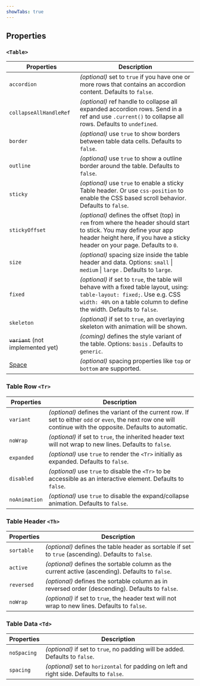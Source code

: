 ```yaml
---
showTabs: true
---
```


## Properties

### `<Table>`

| Properties                              | Description                                                                                                                                                                                          |
| --------------------------------------- | ---------------------------------------------------------------------------------------------------------------------------------------------------------------------------------------------------- |
| `accordion`                             | _(optional)_ set to `true` if you have one or more rows that contains an accordion content. Defaults to `false`.                                                                                     |
| `collapseAllHandleRef`                  | _(optional)_ ref handle to collapse all expanded accordion rows. Send in a ref and use `.current()` to collapse all rows. Defaults to `undefined`.                                                   |
| `border`                                | _(optional)_ use `true` to show borders between table data cells. Defaults to `false`.                                                                                                               |
| `outline`                               | _(optional)_ use `true` to show a outline border around the table. Defaults to `false`.                                                                                                              |
| `sticky`                                | _(optional)_ use `true` to enable a sticky Table header. Or use `css-position` to enable the CSS based scroll behavior. Defaults to `false`.                                                         |
| `stickyOffset`                          | _(optional)_ defines the offset (top) in `rem` from where the header should start to stick. You may define your app header height here, if you have a sticky header on your page. Defaults to `0`.   |
| `size`                                  | _(optional)_ spacing size inside the table header and data. Options: `small` \| `medium` \| `large` \. Defaults to `large`.                                                                          |
| `fixed`                                 | _(optional)_ if set to `true`, the table will behave with a fixed table layout, using: `table-layout: fixed;`. Use e.g. CSS `width: 40%` on a table column to define the width. Defaults to `false`. |
| `skeleton`                              | _(optional)_ if set to `true`, an overlaying skeleton with animation will be shown.                                                                                                                  |
| ~~`variant`~~ (not implemented yet)     | _(coming)_ defines the style variant of the table. Options: `basis` . Defaults to `generic`.                                                                                                         |
| [Space](/uilib/layout/space/properties) | _(optional)_ spacing properties like `top` or `bottom` are supported.                                                                                                                                |

### Table Row `<Tr>`

| Properties    | Description                                                                                                                                                     |
| ------------- | --------------------------------------------------------------------------------------------------------------------------------------------------------------- |
| `variant`     | _(optional)_ defines the variant of the current row. If set to either `odd` or `even`, the next row one will continue with the opposite. Defaults to automatic. |
| `noWrap`      | _(optional)_ if set to `true`, the inherited header text will not wrap to new lines. Defaults to `false`.                                                       |
| `expanded`    | _(optional)_ use `true` to render the `<Tr>` initially as expanded. Defaults to `false`.                                                                        |
| `disabled`    | _(optional)_ use `true` to disable the `<Tr>` to be accessible as an interactive element. Defaults to `false`.                                                  |
| `noAnimation` | _(optional)_ use `true` to disable the expand/collapse animation. Defaults to `false`.                                                                          |

### Table Header `<Th>`

| Properties | Description                                                                                          |
| ---------- | ---------------------------------------------------------------------------------------------------- |
| `sortable` | _(optional)_ defines the table header as sortable if set to `true` (ascending). Defaults to `false`. |
| `active`   | _(optional)_ defines the sortable column as the current active (ascending). Defaults to `false`.     |
| `reversed` | _(optional)_ defines the sortable column as in reversed order (descending). Defaults to `false`.     |
| `noWrap`   | _(optional)_ if set to `true`, the header text will not wrap to new lines. Defaults to `false`.      |

### Table Data `<Td>`

| Properties  | Description                                                                               |
| ----------- | ----------------------------------------------------------------------------------------- |
| `noSpacing` | _(optional)_ if set to `true`, no padding will be added. Defaults to `false`.             |
| `spacing`   | _(optional)_ set to `horizontal` for padding on left and right side. Defaults to `false`. |
